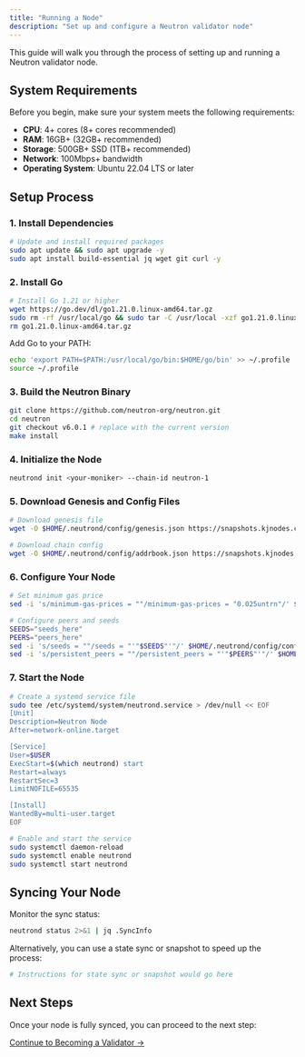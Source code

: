 ```yaml
---
title: "Running a Node"
description: "Set up and configure a Neutron validator node"
---
```


This guide will walk you through the process of setting up and running a Neutron validator node.

## System Requirements

Before you begin, make sure your system meets the following requirements:

- **CPU**: 4+ cores (8+ cores recommended)
- **RAM**: 16GB+ (32GB+ recommended)
- **Storage**: 500GB+ SSD (1TB+ recommended)
- **Network**: 100Mbps+ bandwidth
- **Operating System**: Ubuntu 22.04 LTS or later

## Setup Process

### 1. Install Dependencies

```bash
# Update and install required packages
sudo apt update && sudo apt upgrade -y
sudo apt install build-essential jq wget git curl -y
```

### 2. Install Go

```bash
# Install Go 1.21 or higher
wget https://go.dev/dl/go1.21.0.linux-amd64.tar.gz
sudo rm -rf /usr/local/go && sudo tar -C /usr/local -xzf go1.21.0.linux-amd64.tar.gz
rm go1.21.0.linux-amd64.tar.gz
```

Add Go to your PATH:

```bash
echo 'export PATH=$PATH:/usr/local/go/bin:$HOME/go/bin' >> ~/.profile
source ~/.profile
```

### 3. Build the Neutron Binary

```bash
git clone https://github.com/neutron-org/neutron.git
cd neutron
git checkout v6.0.1 # replace with the current version
make install
```

### 4. Initialize the Node

```bash
neutrond init <your-moniker> --chain-id neutron-1
```

### 5. Download Genesis and Config Files

```bash
# Download genesis file
wget -O $HOME/.neutrond/config/genesis.json https://snapshots.kjnodes.com/neutron/genesis.json

# Download chain config
wget -O $HOME/.neutrond/config/addrbook.json https://snapshots.kjnodes.com/neutron/addrbook.json
```

### 6. Configure Your Node

```bash
# Set minimum gas price
sed -i 's/minimum-gas-prices = ""/minimum-gas-prices = "0.025untrn"/' $HOME/.neutrond/config/app.toml

# Configure peers and seeds
SEEDS="seeds_here"
PEERS="peers_here"
sed -i 's/seeds = ""/seeds = "'"$SEEDS"'"/' $HOME/.neutrond/config/config.toml
sed -i 's/persistent_peers = ""/persistent_peers = "'"$PEERS"'"/' $HOME/.neutrond/config/config.toml
```

### 7. Start the Node

```bash
# Create a systemd service file
sudo tee /etc/systemd/system/neutrond.service > /dev/null << EOF
[Unit]
Description=Neutron Node
After=network-online.target

[Service]
User=$USER
ExecStart=$(which neutrond) start
Restart=always
RestartSec=3
LimitNOFILE=65535

[Install]
WantedBy=multi-user.target
EOF

# Enable and start the service
sudo systemctl daemon-reload
sudo systemctl enable neutrond
sudo systemctl start neutrond
```

## Syncing Your Node

Monitor the sync status:

```bash
neutrond status 2>&1 | jq .SyncInfo
```

Alternatively, you can use a state sync or snapshot to speed up the process:

```bash
# Instructions for state sync or snapshot would go here
```

## Next Steps

Once your node is fully synced, you can proceed to the next step:

<div className="mt-8">
  <a className="button-primary px-4 py-2 rounded text-white bg-primary hover:bg-opacity-90" href="/validators/becoming-a-validator">Continue to Becoming a Validator →</a>
</div> 